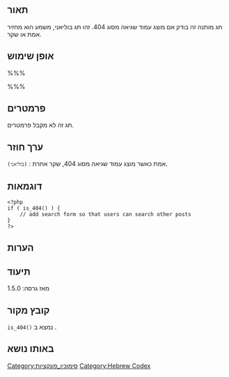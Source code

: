 {{Languages|
{{en|Function_Reference/is_404}}
{{he|סימוכין פונקציות/is_404}}
{{tr|Fonksiyon_Listesi/is_404}}
}}
==תאור==

תג מותנה זה בודק אם מוצג עמוד שגיאה מסוג 404. זהו תג בוליאני, משמע הוא מחזיר אמת או שקר.

==אופן שימוש==

%%%<?php is_404(); ?>%%%

==פרמטרים==

תג זה לא מקבל פרמטרים.

==ערך חוזר==

; <tt>(בוליאני)</tt> : אמת כאשר מוצג עמוד שגיאה מסוג 404, שקר אחרת.

==דוגמאות==

<pre>
<?php
if ( is_404() ) {
	// add search form so that users can search other posts
}
?>
</pre>

==הערות==


==תיעוד==

מאז גרסה: 1.5.0

==קובץ מקור==

<tt>is_404()</tt> נמצא ב {{Trac|wp-includes/functions.php}}.

==באותו נושא==

{{Conditional Tags}}

{{Tag Footer}}

[[Category:סימוכין_פונקציות]]
[[Category:Hebrew Codex]]